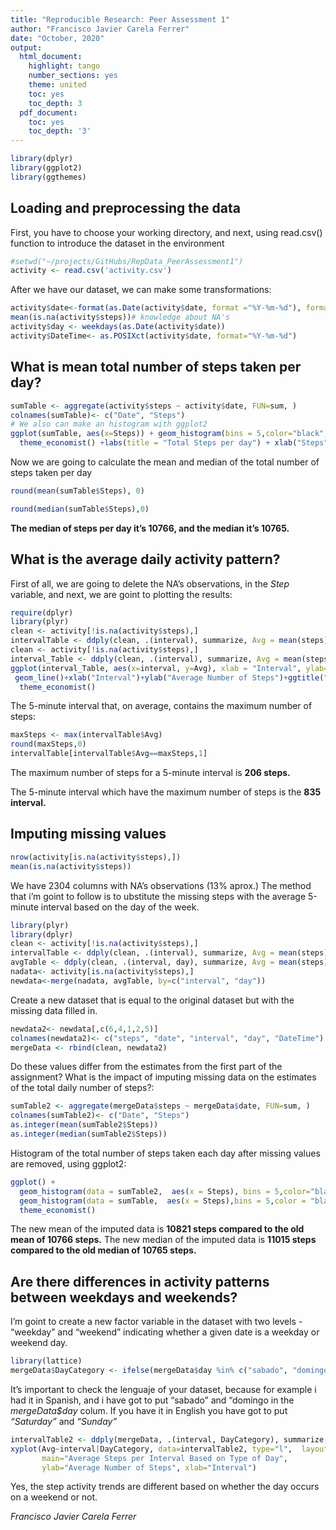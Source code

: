 ```yaml
---
title: "Reproducible Research: Peer Assessment 1"
author: "Francisco Javier Carela Ferrer"
date: "October, 2020"
output:
  html_document:
    highlight: tango
    number_sections: yes
    theme: united
    toc: yes
    toc_depth: 3
  pdf_document:
    toc: yes
    toc_depth: '3'
---
```


```r
library(dplyr)
library(ggplot2)
library(ggthemes)
```

## Loading and preprocessing the data

First, you have to choose your working directory, and next, using read.csv() function to introduce the dataset in the environment

```r
#setwd("~/projects/GitHubs/RepData_PeerAssessment1")
activity <- read.csv('activity.csv')
```
After we have our dataset, we can make some transformations:
```r
activity$date<-format(as.Date(activity$date, format ="%Y-%m-%d"), format = "%d-%m-%y") #Easilly reading
mean(is.na(activity$steps))# knowledge about NA's
activity$day <- weekdays(as.Date(activity$date))
activity$DateTime<- as.POSIXct(activity$date, format="%Y-%m-%d")
```



## What is mean total number of steps taken per day?

```r
sumTable <- aggregate(activity$steps ~ activity$date, FUN=sum, )
colnames(sumTable)<- c("Date", "Steps")
# We also can make an histogram with ggplot2
ggplot(sumTable, aes(x=Steps)) + geom_histogram(bins = 5,color="black", fill="tomato2") + 
  theme_economist() +labs(title = "Total Steps per day") + xlab("Steps") + ylab("Frequency")
```

Now we are going to calculate the mean and median of the total number of steps taken per day

```r
round(mean(sumTable$Steps), 0)
```

```r
round(median(sumTable$Steps),0)
```

**The median of steps per day it's 10766, and the median it's 10765.**

## What is the average daily activity pattern?

First of all, we are going to delete the NA's observations, in the *Step* variable, and next, we are goint to plotting the results:

```r

require(dplyr)
library(plyr)
clean <- activity[!is.na(activity$steps),]
intervalTable <- ddply(clean, .(interval), summarize, Avg = mean(steps))
clean <- activity[!is.na(activity$steps),]
interval_Table <- ddply(clean, .(interval), summarize, Avg = mean(steps))
ggplot(interval_Table, aes(x=interval, y=Avg), xlab = "Interval", ylab="Average Number of Steps") + 
 geom_line()+xlab("Interval")+ylab("Average Number of Steps")+ggtitle("Average Number of Steps per Interval") +
  theme_economist() 

```

The 5-minute interval that, on average, contains the maximum number of steps:
```r
maxSteps <- max(intervalTable$Avg)
round(maxSteps,0)
intervalTable[intervalTable$Avg==maxSteps,1]

```
The maximum number of steps for a 5-minute interval is **206 steps.**

The 5-minute interval which have the maximum number of steps is the **835 interval.**

## Imputing missing values
```r
nrow(activity[is.na(activity$steps),])
mean(is.na(activity$steps)) 

```
We have 2304 columns with NA's observations (13% aprox.)
The method that i'm goint to follow is to  ubstitute the missing steps with the average 5-minute interval based on the day of the week.
```r
library(plyr)
library(dplyr)
clean <- activity[!is.na(activity$steps),]
intervalTable <- ddply(clean, .(interval), summarize, Avg = mean(steps))
avgTable <- ddply(clean, .(interval, day), summarize, Avg = mean(steps))
nadata<- activity[is.na(activity$steps),]
newdata<-merge(nadata, avgTable, by=c("interval", "day"))
```

Create a new dataset that is equal to the original dataset but with the missing data filled in.

```r
newdata2<- newdata[,c(6,4,1,2,5)]
colnames(newdata2)<- c("steps", "date", "interval", "day", "DateTime")
mergeData <- rbind(clean, newdata2)
```
 Do these values differ from the estimates from the first part of the assignment? What is the impact of imputing missing data on the estimates of the total daily number of steps?:
```r
sumTable2 <- aggregate(mergeData$steps ~ mergeData$date, FUN=sum, )
colnames(sumTable2)<- c("Date", "Steps")
as.integer(mean(sumTable2$Steps))
as.integer(median(sumTable2$Steps))
```
 
Histogram of the total number of steps taken each day after missing values are removed, using ggplot2:
```r
ggplot() +
  geom_histogram(data = sumTable2,  aes(x = Steps), bins = 5,color="black", fill="black") +
  geom_histogram(data = sumTable,  aes(x = Steps),bins = 5,color = "black", fill = "tomato2") +
  theme_economist()
```
The new mean of the imputed data is **10821 steps compared to the old mean of 10766 steps.**
The new median of the imputed data is **11015 steps compared to the old median of 10765 steps.**

## Are there differences in activity patterns between weekdays and weekends?

I'm goint to create a new factor variable in the dataset with two levels - “weekday” and “weekend” indicating whether a given date is a weekday or weekend day.
```r
library(lattice)
mergeData$DayCategory <- ifelse(mergeData$day %in% c("sabado", "domingo"), "Weekend", "Weekday")
```
 It's important to check the lenguaje of your dataset, because for example i had it in Spanish, and i have got to put "sabado" and "domingo in the *mergeData$day* colum. If you have it in English you have got to put *"Saturday"* and *"Sunday"*


```r

intervalTable2 <- ddply(mergeData, .(interval, DayCategory), summarize, Avg = mean(steps))
xyplot(Avg~interval|DayCategory, data=intervalTable2, type="l",  layout = c(1,2),
       main="Average Steps per Interval Based on Type of Day", 
       ylab="Average Number of Steps", xlab="Interval")
```

Yes, the step activity trends are different based on whether the day occurs on a weekend or not.





*Francisco Javier Carela Ferrer*